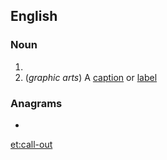 ==English==

===Noun===
{{en-noun}}

# {{alternative spelling of|call out|lang=en}}
# (''graphic arts'') A [[caption]] or [[label]]

===Anagrams===
* {{l|en|outcall}}

[[et:call-out]]
